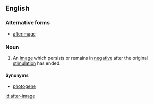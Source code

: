 ==English==
===Alternative forms===
*[[afterimage]]

===Noun===
{{en-noun|sg=[[after]]-[[image]]}}
# An [[image]] which persists or remains in [[negative]] after the original [[stimulation]] has ended.  

====Synonyms====
*[[photogene]]

[[id:after-image]]